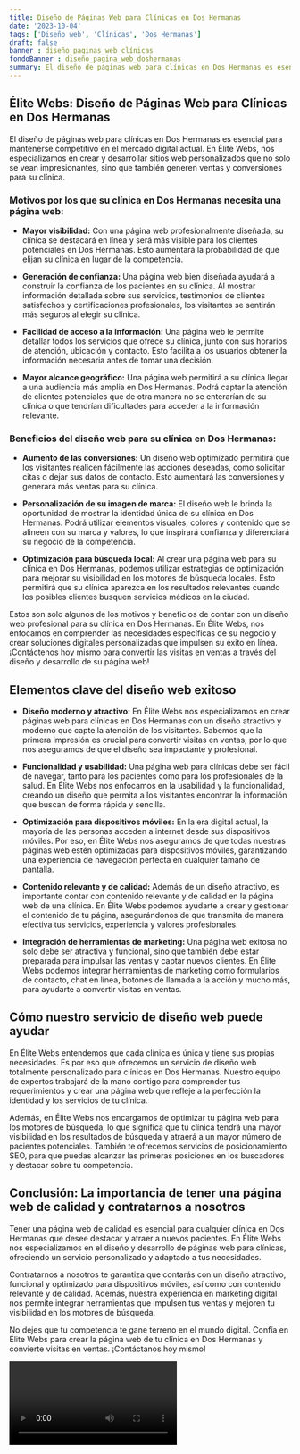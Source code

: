 ```yaml
---
title: Diseño de Páginas Web para Clínicas en Dos Hermanas
date: '2023-10-04'
tags: ['Diseño web', 'Clínicas', 'Dos Hermanas']
draft: false
banner : diseño_paginas_web_clínicas
fondoBanner : diseño_pagina_web_doshermanas
summary: El diseño de páginas web para clínicas en Dos Hermanas es esencial para mantenerse competitivo en el mercado digital actual. En Élite Webs, nos especializamos en crear y desarrollar sitios web personalizados que no solo se vean impresionantes, sino que también generen ventas y conversiones para su clínica.
---
```


## Élite Webs: Diseño de Páginas Web para Clínicas en Dos Hermanas

El diseño de páginas web para clínicas en Dos Hermanas es esencial para mantenerse competitivo en el mercado digital actual. En Élite Webs, nos especializamos en crear y desarrollar sitios web personalizados que no solo se vean impresionantes, sino que también generen ventas y conversiones para su clínica.

### Motivos por los que su clínica en Dos Hermanas necesita una página web:

- **Mayor visibilidad:** Con una página web profesionalmente diseñada, su clínica se destacará en línea y será más visible para los clientes potenciales en Dos Hermanas. Esto aumentará la probabilidad de que elijan su clínica en lugar de la competencia.

- **Generación de confianza:** Una página web bien diseñada ayudará a construir la confianza de los pacientes en su clínica. Al mostrar información detallada sobre sus servicios, testimonios de clientes satisfechos y certificaciones profesionales, los visitantes se sentirán más seguros al elegir su clínica.

- **Facilidad de acceso a la información:** Una página web le permite detallar todos los servicios que ofrece su clínica, junto con sus horarios de atención, ubicación y contacto. Esto facilita a los usuarios obtener la información necesaria antes de tomar una decisión.

- **Mayor alcance geográfico:** Una página web permitirá a su clínica llegar a una audiencia más amplia en Dos Hermanas. Podrá captar la atención de clientes potenciales que de otra manera no se enterarían de su clínica o que tendrían dificultades para acceder a la información relevante.

### Beneficios del diseño web para su clínica en Dos Hermanas:

- **Aumento de las conversiones:** Un diseño web optimizado permitirá que los visitantes realicen fácilmente las acciones deseadas, como solicitar citas o dejar sus datos de contacto. Esto aumentará las conversiones y generará más ventas para su clínica.

- **Personalización de su imagen de marca:** El diseño web le brinda la oportunidad de mostrar la identidad única de su clínica en Dos Hermanas. Podrá utilizar elementos visuales, colores y contenido que se alineen con su marca y valores, lo que inspirará confianza y diferenciará su negocio de la competencia.

- **Optimización para búsqueda local:** Al crear una página web para su clínica en Dos Hermanas, podemos utilizar estrategias de optimización para mejorar su visibilidad en los motores de búsqueda locales. Esto permitirá que su clínica aparezca en los resultados relevantes cuando los posibles clientes busquen servicios médicos en la ciudad.

Estos son solo algunos de los motivos y beneficios de contar con un diseño web profesional para su clínica en Dos Hermanas. En Élite Webs, nos enfocamos en comprender las necesidades específicas de su negocio y crear soluciones digitales personalizadas que impulsen su éxito en línea. ¡Contáctenos hoy mismo para convertir las visitas en ventas a través del diseño y desarrollo de su página web!

<GifSeo />

<Cta />

## Elementos clave del diseño web exitoso

- **Diseño moderno y atractivo:** En Élite Webs nos especializamos en crear páginas web para clínicas en Dos Hermanas con un diseño atractivo y moderno que capte la atención de los visitantes. Sabemos que la primera impresión es crucial para convertir visitas en ventas, por lo que nos aseguramos de que el diseño sea impactante y profesional.

- **Funcionalidad y usabilidad:** Una página web para clínicas debe ser fácil de navegar, tanto para los pacientes como para los profesionales de la salud. En Élite Webs nos enfocamos en la usabilidad y la funcionalidad, creando un diseño que permita a los visitantes encontrar la información que buscan de forma rápida y sencilla.

- **Optimización para dispositivos móviles:** En la era digital actual, la mayoría de las personas acceden a internet desde sus dispositivos móviles. Por eso, en Élite Webs nos aseguramos de que todas nuestras páginas web estén optimizadas para dispositivos móviles, garantizando una experiencia de navegación perfecta en cualquier tamaño de pantalla.

- **Contenido relevante y de calidad:** Además de un diseño atractivo, es importante contar con contenido relevante y de calidad en la página web de una clínica. En Élite Webs podemos ayudarte a crear y gestionar el contenido de tu página, asegurándonos de que transmita de manera efectiva tus servicios, experiencia y valores profesionales.

- **Integración de herramientas de marketing:** Una página web exitosa no solo debe ser atractiva y funcional, sino que también debe estar preparada para impulsar las ventas y captar nuevos clientes. En Élite Webs podemos integrar herramientas de marketing como formularios de contacto, chat en línea, botones de llamada a la acción y mucho más, para ayudarte a convertir visitas en ventas.

## Cómo nuestro servicio de diseño web puede ayudar

En Élite Webs entendemos que cada clínica es única y tiene sus propias necesidades. Es por eso que ofrecemos un servicio de diseño web totalmente personalizado para clínicas en Dos Hermanas. Nuestro equipo de expertos trabajará de la mano contigo para comprender tus requerimientos y crear una página web que refleje a la perfección la identidad y los servicios de tu clínica.

Además, en Élite Webs nos encargamos de optimizar tu página web para los motores de búsqueda, lo que significa que tu clínica tendrá una mayor visibilidad en los resultados de búsqueda y atraerá a un mayor número de pacientes potenciales. También te ofrecemos servicios de posicionamiento SEO, para que puedas alcanzar las primeras posiciones en los buscadores y destacar sobre tu competencia.

## Conclusión: La importancia de tener una página web de calidad y contratarnos a nosotros

Tener una página web de calidad es esencial para cualquier clínica en Dos Hermanas que desee destacar y atraer a nuevos pacientes. En Élite Webs nos especializamos en el diseño y desarrollo de páginas web para clínicas, ofreciendo un servicio personalizado y adaptado a tus necesidades.

Contratarnos a nosotros te garantiza que contarás con un diseño atractivo, funcional y optimizado para dispositivos móviles, así como con contenido relevante y de calidad. Además, nuestra experiencia en marketing digital nos permite integrar herramientas que impulsen tus ventas y mejoren tu visibilidad en los motores de búsqueda.

No dejes que tu competencia te gane terreno en el mundo digital. Confía en Élite Webs para crear la página web de tu clínica en Dos Hermanas y convierte visitas en ventas. ¡Contáctanos hoy mismo!

<Video />

<CtaBot job='Clínicas' city='Dos Hermanas'/>

<Gmaps query='Dos Hermanas+españa+maps' />